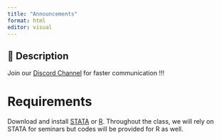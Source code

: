 ```yaml
---
title: "Announcements"
format: html
editor: visual
---
```


::: {.callout-important collapse="false"}
## 📢 Description

Join our [Discord Channel](https://discord.gg/fKA4EN9x) for faster communication !!!
:::

# Requirements

Download and install [STATA](https://moodle.lse.ac.uk/course/view.php?id=7882) or [R](https://www.r-project.org). Throughout the class, we will rely on STATA for seminars but codes will be provided for R as well.
